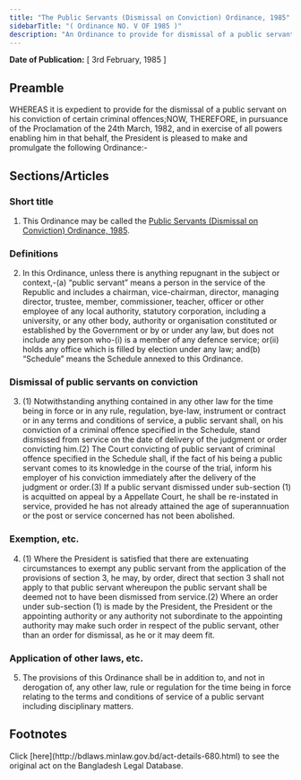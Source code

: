 ```yaml
---
title: "The Public Servants (Dismissal on Conviction) Ordinance, 1985"
sidebarTitle: "( Ordinance NO. V OF 1985 )"
description: "An Ordinance to provide for dismissal of a public servant on his conviction of certain criminal offences."
---
```


**Date of Publication:** [ 3rd February, 1985 ]

## Preamble

WHEREAS it is expedient to provide for the dismissal of a public servant on his conviction of certain criminal offences;NOW, THEREFORE, in pursuance of the Proclamation of the 24th March, 1982, and in exercise of all powers enabling him in that behalf, the President is pleased to make and promulgate the following Ordinance:-

## Sections/Articles

### Short title

1. This Ordinance may be called the [Public Servants (Dismissal on Conviction) Ordinance, 1985](/laws/act-680 "Public Servants (Dismissal on Conviction) Ordinance, 1985").

### Definitions

2. In this Ordinance, unless there is anything repugnant in the subject or context,-(a) “public servant” means a person in the service of the Republic and includes a chairman, vice-chairman, director, managing director, trustee, member, commissioner, teacher, officer or other employee of any local authority, statutory corporation, including a university, or any other body, authority or organisation constituted or established by the Government or by or under any law, but does not include any person who-(i) is a member of any defence service; or(ii) holds any office which is filled by election under any law; and(b) “Schedule” means the Schedule annexed to this Ordinance.

### Dismissal of public servants on conviction

3. (1) Notwithstanding anything contained in any other law for the time being in force or in any rule, regulation, bye-law, instrument or contract or in any terms and conditions of service, a public servant shall, on his conviction of a criminal offence specified in the Schedule, stand dismissed from service on the date of delivery of the judgment or order convicting him.(2) The Court convicting of public servant of criminal offence specified in the Schedule shall, if the fact of his being a public servant comes to its knowledge in the course of the trial, inform his employer of his conviction immediately after the delivery of the judgment or order.(3) If a public servant dismissed under sub-section (1) is acquitted on appeal by a Appellate Court, he shall be re-instated in service, provided he has not already attained the age of superannuation or the post or service concerned has not been abolished.

### Exemption, etc.

4. (1) Where the President is satisfied that there are extenuating circumstances to exempt any public servant from the application of the provisions of section 3, he may, by order, direct that section 3 shall not apply to that public servant whereupon the public servant shall be deemed not to have been dismissed from service.(2) Where an order under sub-section (1) is made by the President, the President or the appointing authority or any authority not subordinate to the appointing authority may make such order in respect of the public servant, other than an order for dismissal, as he or it may deem fit.

### Application of other laws, etc.

5. The provisions of this Ordinance shall be in addition to, and not in derogation of, any other law, rule or regulation for the time being in force relating to the terms and conditions of service of a public servant including disciplinary matters.

## Footnotes

<Note>
  Click [here](http://bdlaws.minlaw.gov.bd/act-details-680.html) to see the original act on the Bangladesh Legal Database.
</Note>
